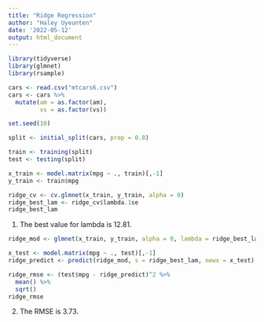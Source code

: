```yaml
---
title: "Ridge Regression"
author: "Haley Uyeunten"
date: '2022-05-12'
output: html_document
---
```


```r
library(tidyverse)
library(glmnet)
library(rsample)
```

```r
cars <- read.csv("mtcars6.csv")
cars <- cars %>%
  mutate(am = as.factor(am),
         vs = as.factor(vs))
```

```r
set.seed(10)

split <- initial_split(cars, prop = 0.8)

train <- training(split)
test <- testing(split)
```

```r
x_train <- model.matrix(mpg ~ ., train)[,-1]
y_train <- train$mpg

ridge_cv <- cv.glmnet(x_train, y_train, alpha = 0)
ridge_best_lam <- ridge_cv$lambda.1se
ridge_best_lam
```

1. The best value for lambda is 12.81.

```r
ridge_mod <- glmnet(x_train, y_train, alpha = 0, lambda = ridge_best_lam)

x_test <- model.matrix(mpg ~ ., test)[,-1]
ridge_predict <- predict(ridge_mod, s = ridge_best_lam, newx = x_test)

ridge_rmse <- (test$mpg - ridge_predict)^2 %>%
  mean() %>%
  sqrt()
ridge_rmse
```
2. The RMSE is 3.73.



